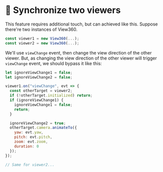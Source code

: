 
# 🔄 Synchronize two viewers

<Sync />

This feature requires additional touch, but can achieved like this.
Suppose there're two instances of View360.

```js
const viewer1 = new View360(...);
const viewer2 = new View360(...);
```

We'll use `viewChange` event, then change the view direction of the other viewer.
But, as changing the view direction of the other viewer will trigger `viewChange` event, we should bypass it like this:
```js
let ignoreViewChange1 = false;
let ignoreViewChange2 = false;

viewer1.on("viewChange", evt => {
  const otherTarget = viewer2;
  if (!otherTarget.initialized) return;
  if (ignoreViewChange1) {
    ignoreViewChange1 = false;
    return;
  }

  ignoreViewChange2 = true;
  otherTarget.camera.animateTo({
    yaw: evt.yaw,
    pitch: evt.pitch,
    zoom: evt.zoom,
    duration: 0
  });
});

// Same for viewer2...
```
